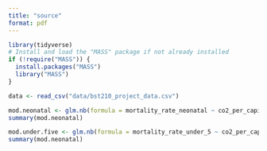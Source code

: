 ```yaml
---
title: "source"
format: pdf
---
```


```r
library(tidyverse)
# Install and load the "MASS" package if not already installed
if (!require("MASS")) {
  install.packages("MASS")
  library("MASS")
}
```

```r
data <- read_csv("data/bst210_project_data.csv")
```

```r
mod.neonatal <- glm.nb(formula = mortality_rate_neonatal ~ co2_per_capita + pm2_5 + health_expenditure_percent_of_gdp + income_level + region + basic_sanitation + immunization, data = data)
summary(mod.neonatal) 
```

```r
mod.under.five <- glm.nb(formula = mortality_rate_under_5 ~ co2_per_capita + pm2_5 + health_expenditure_percent_of_gdp + income_level + region + basic_sanitation + immunization, data = data)
summary(mod.neonatal) 
```

